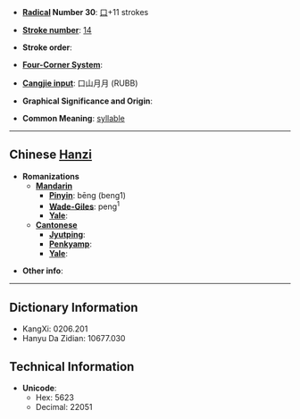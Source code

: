 * '''[[Wiktionary:Chinese radical index| Radical]] Number 30''': [[Wiktionary:Chinese radical index 口|口]]+11 strokes

* '''[[Wiktionary:Chinese total strokes index|Stroke number]]''': [[Wiktionary:Chinese total strokes index 14|14]]

* '''Stroke order''': 

* '''[[Wiktionary:Chinese four corner index|Four-Corner System]]''': 

* '''[[Wiktionary:Chinese Cangjie index|Cangjie input]]''': 口山月月 (RUBB)

* '''Graphical Significance and Origin''': 

* '''Common Meaning''': [[syllable]]

----

== Chinese [[Hanzi]] ==

* '''Romanizations'''
** '''[[Mandarin]]'''
*** '''[[Pinyin]]''': bēng (beng1)
*** '''[[Wade-Giles]]''': peng<sup>1</sup>
*** '''[[Yale]]''': 
** '''[[Cantonese]]'''
*** '''[[Jyutping]]''':
*** '''[[Penkyamp]]''': 
*** '''[[Yale]]''': 

* '''Other info''': 

----

== Dictionary Information ==

* KangXi: 0206.201
* Hanyu Da Zidian: 10677.030

== Technical Information ==

* '''Unicode''':
** Hex: 5623
** Decimal: 22051